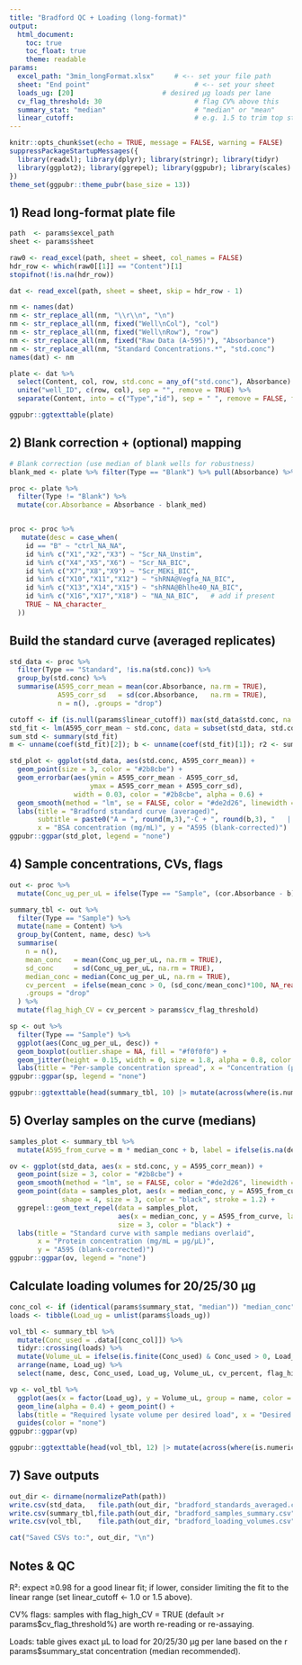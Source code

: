 ```yaml
---
title: "Bradford QC + Loading (long-format)"
output:
  html_document:
    toc: true
    toc_float: true
    theme: readable
params:
  excel_path: "3min_longFormat.xlsx"     # <-- set your file path
  sheet: "End point"                          # <-- set your sheet
  loads_ug: [20]                      # desired µg loads per lane
  cv_flag_threshold: 30                       # flag CV% above this
  summary_stat: "median"                      # "median" or "mean"
  linear_cutoff:                              # e.g. 1.5 to trim top standards
---
```


```r
knitr::opts_chunk$set(echo = TRUE, message = FALSE, warning = FALSE)
suppressPackageStartupMessages({
  library(readxl); library(dplyr); library(stringr); library(tidyr)
  library(ggplot2); library(ggrepel); library(ggpubr); library(scales)
})
theme_set(ggpubr::theme_pubr(base_size = 13))
```

## 1) Read long-format plate file

```r
path  <- params$excel_path
sheet <- params$sheet

raw0 <- read_excel(path, sheet = sheet, col_names = FALSE)
hdr_row <- which(raw0[[1]] == "Content")[1]
stopifnot(!is.na(hdr_row))

dat <- read_excel(path, sheet = sheet, skip = hdr_row - 1)

nm <- names(dat)
nm <- str_replace_all(nm, "\\r\\n", "\n")
nm <- str_replace_all(nm, fixed("Well\nCol"), "col")
nm <- str_replace_all(nm, fixed("Well\nRow"), "row")
nm <- str_replace_all(nm, fixed("Raw Data (A-595)"), "Absorbance")
nm <- str_replace_all(nm, "Standard Concentrations.*", "std.conc")
names(dat) <- nm

plate <- dat %>%
  select(Content, col, row, std.conc = any_of("std.conc"), Absorbance) %>%
  unite("well_ID", c(row, col), sep = "", remove = TRUE) %>%
  separate(Content, into = c("Type","id"), sep = " ", remove = FALSE, fill = "right")

ggpubr::ggtexttable(plate)
```

## 2) Blank correction + (optional) mapping

```r

# Blank correction (use median of blank wells for robustness)
blank_med <- plate %>% filter(Type == "Blank") %>% pull(Absorbance) %>% median(na.rm = TRUE)

proc <- plate %>%
  filter(Type != "Blank") %>%
  mutate(cor.Absorbance = Absorbance - blank_med)


proc <- proc %>%
   mutate(desc = case_when(
    id == "B" ~ "ctrl_NA_NA",
    id %in% c("X1","X2","X3") ~ "Scr_NA_Unstim",
    id %in% c("X4","X5","X6") ~ "Scr_NA_BIC",
    id %in% c("X7","X8","X9") ~ "Scr_MEKi_BIC",
    id %in% c("X10","X11","X12") ~ "shRNA@Vegfa_NA_BIC",
    id %in% c("X13","X14","X15") ~ "shRNA@Bhlhe40_NA_BIC",
    id %in% c("X16","X17","X18") ~ "NA_NA_BIC",   # add if present
    TRUE ~ NA_character_
  ))
```

## Build the standard curve (averaged replicates)

```r
std_data <- proc %>%
  filter(Type == "Standard", !is.na(std.conc)) %>%
  group_by(std.conc) %>%
  summarise(A595_corr_mean = mean(cor.Absorbance, na.rm = TRUE),
            A595_corr_sd   = sd(cor.Absorbance,   na.rm = TRUE),
            n = n(), .groups = "drop")

cutoff <- if (is.null(params$linear_cutoff)) max(std_data$std.conc, na.rm = TRUE) else params$linear_cutoff
std_fit <- lm(A595_corr_mean ~ std.conc, data = subset(std_data, std.conc <= cutoff))
sum_std <- summary(std_fit)
m <- unname(coef(std_fit)[2]); b <- unname(coef(std_fit)[1]); r2 <- sum_std$r.squared

std_plot <- ggplot(std_data, aes(std.conc, A595_corr_mean)) +
  geom_point(size = 3, color = "#2b8cbe") +
  geom_errorbar(aes(ymin = A595_corr_mean - A595_corr_sd,
                    ymax = A595_corr_mean + A595_corr_sd),
                width = 0.03, color = "#2b8cbe", alpha = 0.6) +
  geom_smooth(method = "lm", se = FALSE, color = "#de2d26", linewidth = 1) +
  labs(title = "Bradford standard curve (averaged)",
       subtitle = paste0("A = ", round(m,3),"·C + ", round(b,3), "   |   R² = ", round(r2,3)),
       x = "BSA concentration (mg/mL)", y = "A595 (blank-corrected)")
ggpubr::ggpar(std_plot, legend = "none")
```



## 4) Sample concentrations, CVs, flags

```r
out <- proc %>%
  mutate(Conc_ug_per_uL = ifelse(Type == "Sample", (cor.Absorbance - b) / m, NA_real_))

summary_tbl <- out %>%
  filter(Type == "Sample") %>%
  mutate(name = Content) %>%
  group_by(Content, name, desc) %>%
  summarise(
    n = n(),
    mean_conc   = mean(Conc_ug_per_uL, na.rm = TRUE),
    sd_conc     = sd(Conc_ug_per_uL, na.rm = TRUE),
    median_conc = median(Conc_ug_per_uL, na.rm = TRUE),
    cv_percent  = ifelse(mean_conc > 0, (sd_conc/mean_conc)*100, NA_real_),
    .groups = "drop"
  ) %>%
  mutate(flag_high_CV = cv_percent > params$cv_flag_threshold)

sp <- out %>%
  filter(Type == "Sample") %>%
  ggplot(aes(Conc_ug_per_uL, desc)) +
  geom_boxplot(outlier.shape = NA, fill = "#f0f0f0") +
  geom_jitter(height = 0.15, width = 0, size = 1.8, alpha = 0.8, color = "#636363") +
  labs(title = "Per-sample concentration spread", x = "Concentration (µg/µL)", y = NULL)
ggpubr::ggpar(sp, legend = "none")

ggpubr::ggtexttable(head(summary_tbl, 10) |> mutate(across(where(is.numeric), ~round(.x, 3))))
```


## 5) Overlay samples on the curve (medians)
```r
samples_plot <- summary_tbl %>%
  mutate(A595_from_curve = m * median_conc + b, label = ifelse(is.na(desc), name, paste0(name," (",desc,")")))

ov <- ggplot(std_data, aes(x = std.conc, y = A595_corr_mean)) +
  geom_point(size = 3, color = "#2b8cbe") +
  geom_smooth(method = "lm", se = FALSE, color = "#de2d26", linewidth = 1) +
  geom_point(data = samples_plot, aes(x = median_conc, y = A595_from_curve),
             shape = 4, size = 3, color = "black", stroke = 1.2) +
  ggrepel::geom_text_repel(data = samples_plot,
                           aes(x = median_conc, y = A595_from_curve, label = label),
                           size = 3, color = "black") +
  labs(title = "Standard curve with sample medians overlaid",
       x = "Protein concentration (mg/mL = µg/µL)",
       y = "A595 (blank-corrected)")
ggpubr::ggpar(ov, legend = "none")
```

## Calculate loading volumes for 20/25/30 µg

```r
conc_col <- if (identical(params$summary_stat, "median")) "median_conc" else "mean_conc"
loads <- tibble(Load_ug = unlist(params$loads_ug))

vol_tbl <- summary_tbl %>%
  mutate(Conc_used = .data[[conc_col]]) %>%
  tidyr::crossing(loads) %>%
  mutate(Volume_uL = ifelse(is.finite(Conc_used) & Conc_used > 0, Load_ug / Conc_used, NA_real_)) %>%
  arrange(name, Load_ug) %>%
  select(name, desc, Conc_used, Load_ug, Volume_uL, cv_percent, flag_high_CV)

vp <- vol_tbl %>%
  ggplot(aes(x = factor(Load_ug), y = Volume_uL, group = name, color = name)) +
  geom_line(alpha = 0.4) + geom_point() +
  labs(title = "Required lysate volume per desired load", x = "Desired load (µg)", y = "Volume (µL)") +
  guides(color = "none")
ggpubr::ggpar(vp)

ggpubr::ggtexttable(head(vol_tbl, 12) |> mutate(across(where(is.numeric), ~round(.x, 3))))
```

## 7) Save outputs

```r
out_dir <- dirname(normalizePath(path))
write.csv(std_data,   file.path(out_dir, "bradford_standards_averaged.csv"), row.names = FALSE)
write.csv(summary_tbl,file.path(out_dir, "bradford_samples_summary.csv"),    row.names = FALSE)
write.csv(vol_tbl,    file.path(out_dir, "bradford_loading_volumes.csv"),    row.names = FALSE)

cat("Saved CSVs to:", out_dir, "\n")
```


## Notes & QC
R²: expect ≥0.98 for a good linear fit; if lower, consider limiting the fit to the linear range (set linear_cutoff <- 1.0 or 1.5 above).

CV% flags: samples with flag_high_CV = TRUE (default >r params$cv_flag_threshold%) are worth re-reading or re-assaying.

Loads: table gives exact µL to load for 20/25/30 µg per lane based on the r params$summary_stat concentration (median recommended).